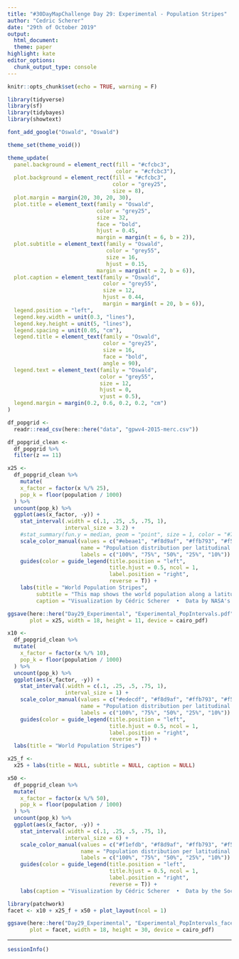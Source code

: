 ```yaml
---
title: "#30DayMapChallenge Day 29: Experimental - Population Stripes"
author: "Cedric Scherer"
date: "29th of October 2019"
output:
  html_document:
  theme: paper
highlight: kate
editor_options:
  chunk_output_type: console
---
```

  
```r
knitr::opts_chunk$set(echo = TRUE, warning = F)
```

```r
library(tidyverse)
library(sf)
library(tidybayes)
library(showtext)

font_add_google("Oswald", "Oswald")

theme_set(theme_void())

theme_update(
  panel.background = element_rect(fill = "#cfcbc3", 
                                  color = "#cfcbc3"),
  plot.background = element_rect(fill = "#cfcbc3", 
                                 color = "grey25",
                                 size = 8),
  plot.margin = margin(20, 30, 20, 30),
  plot.title = element_text(family = "Oswald", 
                            color = "grey25",
                            size = 32,
                            face = "bold",
                            hjust = 0.45,
                            margin = margin(t = 6, b = 2)),
  plot.subtitle = element_text(family = "Oswald", 
                               color = "grey55",
                               size = 16,
                               hjust = 0.15,
                            margin = margin(t = 2, b = 6)),
  plot.caption = element_text(family = "Oswald", 
                              color = "grey55",
                              size = 12,
                              hjust = 0.44,
                              margin = margin(t = 20, b = 6)),
  legend.position = "left",
  legend.key.width = unit(0.3, "lines"),
  legend.key.height = unit(5, "lines"),
  legend.spacing = unit(0.05, "cm"),
  legend.title = element_text(family = "Oswald", 
                              color = "grey25",
                              size = 16,
                              face = "bold",
                              angle = 90),
  legend.text = element_text(family = "Oswald", 
                             color = "grey55",
                             size = 12,
                             hjust = 0,
                             vjust = 0.5),
  legend.margin = margin(0.2, 0.6, 0.2, 0.2, "cm")
)
```

```r
df_popgrid <-
  readr::read_csv(here::here("data", "gpwv4-2015-merc.csv"))

df_popgrid_clean <-
  df_popgrid %>% 
  filter(z == 11)
```

```r
x25 <-
  df_popgrid_clean %>%   
    mutate(
    x_factor = factor(x %/% 25),
    pop_k = floor(population / 1000)
  ) %>% 
  uncount(pop_k) %>% 
  ggplot(aes(x_factor, -y)) + 
    stat_interval(.width = c(.1, .25, .5, .75, 1),
                  interval_size = 3.2) + 
    #stat_summary(fun.y = median, geom = "point", size = 1, color = "#71144b") + 
    scale_color_manual(values = c("#ebeae1", "#f8d9af", "#ffb793", "#f56965", "#d92864"),
                       name = "Population distribution per latitudinal stripe",
                       labels = c("100%", "75%", "50%", "25%", "10%")) +
    guides(color = guide_legend(title.position = "left", 
                                title.hjust = 0.5, ncol = 1,
                                label.position = "right",
                                reverse = T)) +
    labs(title = "World Population Stripes",
         subtitle = "This map shows the world population along a latitudinal gradient. Each stripe represents the distribution of the human population and covers approx. 1900 km in width at the Equator.",
         caption = "Visualization by Cédric Scherer  •  Data by NASA's Socioeconomic Data and Applications Center (SEDAC)")

ggsave(here::here("Day29_Experimental", "Experimental_PopIntervals.pdf"), 
       plot = x25, width = 18, height = 11, device = cairo_pdf)
```

```r
x10 <-
  df_popgrid_clean %>% 
  mutate(
    x_factor = factor(x %/% 10),
    pop_k = floor(population / 1000)
  ) %>% 
  uncount(pop_k) %>% 
  ggplot(aes(x_factor, -y)) + 
    stat_interval(.width = c(.1, .25, .5, .75, 1),
                  interval_size = 1) + 
    scale_color_manual(values = c("#edecdf", "#f8d9af", "#ffb793", "#f56965", "#d92864"),
                       name = "Population distribution per latitudinal stripe",
                       labels = c("100%", "75%", "50%", "25%", "10%")) +
    guides(color = guide_legend(title.position = "left", 
                                title.hjust = 0.5, ncol = 1,
                                label.position = "right",
                                reverse = T)) +
  labs(title = "World Population Stripes")

x25_f <-
  x25 + labs(title = NULL, subtitle = NULL, caption = NULL)

x50 <-
  df_popgrid_clean %>% 
  mutate(
    x_factor = factor(x %/% 50),
    pop_k = floor(population / 1000)
  ) %>% 
  uncount(pop_k) %>% 
  ggplot(aes(x_factor, -y)) + 
    stat_interval(.width = c(.1, .25, .5, .75, 1),
                  interval_size = 6) + 
    scale_color_manual(values = c("#f1efdb", "#f8d9af", "#ffb793", "#f56965", "#d92864"),
                       name = "Population distribution per latitudinal stripe",
                       labels = c("100%", "75%", "50%", "25%", "10%")) +
    guides(color = guide_legend(title.position = "left", 
                                title.hjust = 0.5, ncol = 1,
                                label.position = "right",
                                reverse = T)) +
    labs(caption = "Visualization by Cédric Scherer  •  Data by the Socioeconomic Data and Applications Center (SEDAC)")

library(patchwork)
facet <- x10 + x25_f + x50 + plot_layout(ncol = 1)

ggsave(here::here("Day29_Experimental", "Experimental_PopIntervals_facet.pdf"), 
       plot = facet, width = 18, height = 30, device = cairo_pdf)
```

***

```r
sessionInfo()
```

